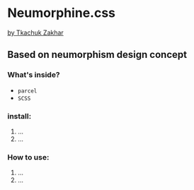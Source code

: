 # **Neumorphine.css**
[by Tkachuk Zakhar](http://weblogic.com.ua/)
## Based on neumorphism design concept
### What's inside?

* `parcel`
* `SCSS`

### install:
1. ...
2. ...

### How to use:
1. ...
2. ...